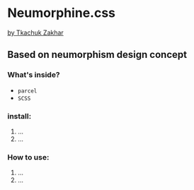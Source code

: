 # **Neumorphine.css**
[by Tkachuk Zakhar](http://weblogic.com.ua/)
## Based on neumorphism design concept
### What's inside?

* `parcel`
* `SCSS`

### install:
1. ...
2. ...

### How to use:
1. ...
2. ...